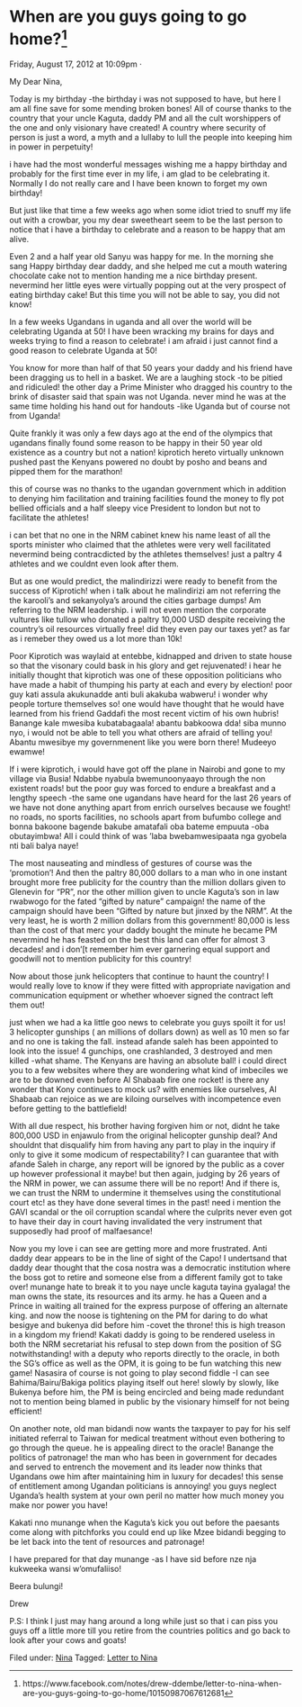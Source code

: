 # When are you guys going to go home?^[https://www.facebook.com/notes/drew-ddembe/letter-to-nina-when-are-you-guys-going-to-go-home/10150987067612681]

Friday, August 17, 2012 at 10:09pm ·


My Dear Nina,

Today is my birthday -the birthday i was not supposed to have, but here I am all fine save for some mending broken bones! All of course thanks to the country that your uncle Kaguta, daddy PM and all the cult worshippers of the one and only visionary have created! A country where security of person is just a word, a myth and a lullaby to lull the people into keeping him in power in perpetuity!

i have had the most wonderful messages wishing me a happy birthday and probably for the first time ever in my life, i am glad to be celebrating it. Normally I do not really care and I have been known to forget my own birthday!

But just like that time a few weeks ago when some idiot tried to snuff my life out with a crowbar, you my dear sweetheart seem to be the last person to notice that i have a birthday to celebrate and a reason to be happy that am alive.

Even 2 and a half year old Sanyu was happy for me. In the morning she sang Happy birthday dear daddy, and she helped me cut a mouth watering chocolate cake not to mention handing me a nice birthday present. nevermind her little eyes were virtually popping out at the very prospect of eating birthday cake! But this time you will not be able to say, you did not know!

In a few weeks Ugandans in uganda and all over the world will be celebrating Uganda at 50! I have been wracking my brains for days and weeks trying to find a reason to celebrate! i am afraid i just cannot find a good reason to celebrate Uganda at 50!

You know for more than half of that 50 years your daddy and his friend have been dragging us to hell in a basket. We are a laughing stock -to be pitied and ridiculed! the other day a Prime Minister who dragged his country to the brink of disaster said that spain was not Uganda. never mind he was at the same time holding his hand out for handouts -like Uganda but of course not from Uganda!

Quite frankly it was only a few days ago at the end of the olympics that ugandans finally found some reason to be happy in their 50 year old existence as a country but not a nation! kiprotich hereto virtually unknown pushed past the Kenyans powered no doubt by posho and beans and pipped them for the marathon!

this of course was no thanks to the ugandan government which in addition to denying him facilitation and training facilities found the money to fly pot bellied officials and a half sleepy vice President to london but not to facilitate the athletes!

i can bet that no one in the NRM cabinet knew his name least of all the sports minister who claimed that the athletes were very well facilitated nevermind being contracdicted by the athletes themselves! just a paltry 4 athletes and we couldnt even look after them.

But as one would predict, the malindirizzi were ready to benefit from the success of Kiprotich! when i talk about he malindirizi am not referring the the karooli's and sekanyolya's around the cities garbage dumps! Am referring to the NRM leadership. i will not even mention the corporate vultures like tullow who donated a paltry 10,000 USD despite receiving the country's oil resources virtually free! did they even pay our taxes yet? as far as i remeber they owed us a lot more than 10k!

Poor Kiprotich was waylaid at entebbe, kidnapped and driven to state house so that the visonary could bask in his glory and get rejuvenated! i hear he initially thought that kiprotich was one of these opposition politicians who have made a habit of thumping his party at each and every by election! poor guy kati assula akukunadde anti buli akakuba wabweru! i wonder why people torture themselves so! one would have thought that he would have learned from his friend Gaddafi the most recent victim of his own hubris! Banange kale mwesiba kubatabagaala! abantu babkoowa dda! siba munno nyo, i would not be able to tell you what others are afraid of telling you! Abantu mwesibye my governmenent like you were born there! Mudeeyo ewamwe!

If i were kiprotich, i would have got off the plane in Nairobi and gone to my village via Busia! Ndabbe nyabula bwemunoonyaayo through the non existent roads! but the poor guy was forced to endure a breakfast and a lengthy speech -the same one ugandans have heard for the last 26 years of we have not done anything apart from enrich ourselves because we fought! no roads, no sports facilities, no schools apart from bufumbo college and bonna bakoone bagende bakube amatafali oba bateme empuuta -oba obutayimbwa! All i could think of was 'laba bwebamwesipaata nga gyobela nti bali balya naye!

The most nauseating and mindless of gestures of course was the 'promotion'! And then the paltry 80,000 dollars to a man who in one instant brought more free publicity for the country than the million dollars given to Glenevin for "PR", nor the other million given to uncle Kaguta's son in law rwabwogo for the fated "gifted by nature" campaign! the name of the campaign should have been "Gifted by nature but jinxed by the NRM". At the very least, he is worth 2 million dollars from this government! 80,000 is less than the cost of that merc your daddy bought the minute he became PM nevermind he has feasted on the best this land can offer for almost 3 decades! and i don'[t remember him ever garnering equal support and goodwill not to mention publicity for this country!

Now about those junk helicopters that continue to haunt the country! I would really love to know if they were fitted with appropriate navigation and communication equipment or whether whoever signed the contract left them out!

just when we had a ka little goo news to celebrate you guys spoilt it for us! 3 helicopter gunships ( an millions of dollars down) as well as 10 men so far and no one is taking the fall. instead afande saleh has been appointed to look into the issue! 4 gunchips, one crashlanded, 3 destroyed and men killed -what shame. The Kenyans are having an absolute ball! i could direct you to a few websites where they are wondering what kind of imbeciles we are to be downed even before Al Shabaab fire one rocket! is there any wonder that Kony continues to mock us? with enemies like ourselves, Al Shabaab can rejoice as we are kiloing ourselves with incompetence even before getting to the battlefield!

With all due respect, his brother having forgiven him or not, didnt he take 800,000 USD in enjawulo from the original helicopter gunship deal? And shouldnt that disqualify him from having any part to play in the inquiry if only to give it some modicum of respectability? I can guarantee that with afande Saleh in charge, any report will be ignored by the public as a cover up however professional it maybe! but then again, judging by 26 years of the NRM in power, we can assume there will be no report! And if there is, we can trust the NRM to undermine it themselves using the constitutional court etc! as they have done several times in the past! need i mention the GAVI scandal or the oil corruption scandal where the culprits never even got to have their day in court having invalidated the very instrument that supposedly had proof of malfaesance!

Now you my love i can see are getting more and more frustrated. Anti daddy dear appears to be in the line of sight of the Capo! I undertsand that daddy dear thought that the cosa nostra was a democratic institution where the boss got to retire and someone else from a different family got to take over! munange hate to break it to you naye uncle kaguta tayina gyalaga! the man owns the state, its resources and its army. he has a Queen and a Prince in waiting all trained for the express purpose of offering an alternate king. and now the noose is tightening on the PM for daring to do what besigye and bukenya did before him -covet the throne! this is high treason in a kingdom my friend! Kakati daddy is going to be rendered useless in both the NRM secretariat his refusal to step down from the position of SG notwithstanding! with a deputy who reports directly to the oracle, in both the SG's office as well as the OPM, it is going to be fun watching this new game! Nasasira of course is not going to play second fiddle -I can see Bahima/Bairu/Bakiga politics playing itself out here! slowly by slowly, like Bukenya before him, the PM is being encircled and being made redundant not to mention being blamed in public by the visionary himself for not being efficient!

On another note, old man bidandi now wants the taxpayer to pay for his self initiated referral to Taiwan for medical treatment without even bothering to go through the queue. he is appealing direct to the oracle! Banange the politics of patronage! the man who has been in government for decades and served to entrench the movement and its leader now thinks that Ugandans owe him after maintaining him in luxury for decades! this sense of entitlement among Ugandan politicians is annoying! you guys neglect Uganda's health system at your own peril no matter how much money you make nor power you have!

Kakati nno munange when the Kaguta's kick you out before the paesants come along with pitchforks you could end up like Mzee bidandi begging to be let back into the tent of resources and patronage!

I have prepared for that day munange -as I have sid before nze nja kukweeka wansi w'omufaliiso!

Beera bulungi!

Drew

P.S: I think I just may hang around a long while just so that i can piss you guys off a little more till you retire from the countries politics and go back to look after your cows and goats!

  
Filed under: [Nina](http://ddembe.wordpress.com/category/nina/) Tagged: [Letter to Nina](http://ddembe.wordpress.com/tag/letter-to-nina/)
